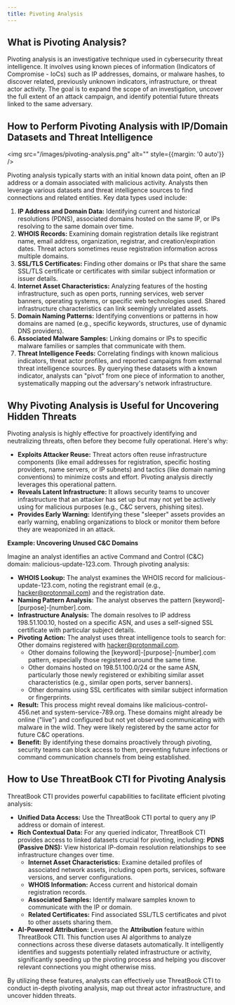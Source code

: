 ```yaml
---
title: Pivoting Analysis
---
```


## What is Pivoting Analysis?

Pivoting analysis is an investigative technique used in cybersecurity threat intelligence. It involves using known pieces of information (Indicators of Compromise - IoCs) such as IP addresses, domains, or malware hashes, to discover related, previously unknown indicators, infrastructure, or threat actor activity. The goal is to expand the scope of an investigation, uncover the full extent of an attack campaign, and identify potential future threats linked to the same adversary.

## How to Perform Pivoting Analysis with IP/Domain Datasets and Threat Intelligence

<img src="/images/pivoting-analysis.png" alt="" style={{margin: '0 auto'}} />

Pivoting analysis typically starts with an initial known data point, often an IP address or a domain associated with malicious activity. Analysts then leverage various datasets and threat intelligence sources to find connections and related entities. Key data types used include:
1. **IP Address and Domain Data:** Identifying current and historical resolutions (PDNS), associated domains hosted on the same IP, or IPs resolving to the same domain over time.
2. **WHOIS Records:** Examining domain registration details like registrant name, email address, organization, registrar, and creation/expiration dates. Threat actors sometimes reuse registration information across multiple domains.
3. **SSL/TLS Certificates:** Finding other domains or IPs that share the same SSL/TLS certificate or certificates with similar subject information or issuer details.
4. **Internet Asset Characteristics:** Analyzing features of the hosting infrastructure, such as open ports, running services, web server banners, operating systems, or specific web technologies used. Shared infrastructure characteristics can link seemingly unrelated assets.
5. **Domain Naming Patterns:** Identifying conventions or patterns in how domains are named (e.g., specific keywords, structures, use of dynamic DNS providers).
6. **Associated Malware Samples:** Linking domains or IPs to specific malware families or samples that communicate with them.
7. **Threat Intelligence Feeds:** Correlating findings with known malicious indicators, threat actor profiles, and reported campaigns from external threat intelligence sources.
By querying these datasets with a known indicator, analysts can "pivot" from one piece of information to another, systematically mapping out the adversary's network infrastructure.

## Why Pivoting Analysis is Useful for Uncovering Hidden Threats
Pivoting analysis is highly effective for proactively identifying and neutralizing threats, often before they become fully operational. Here's why:
- **Exploits Attacker Reuse:** Threat actors often reuse infrastructure components (like email addresses for registration, specific hosting providers, name servers, or IP subnets) and tactics (like domain naming conventions) to minimize costs and effort. Pivoting analysis directly leverages this operational pattern.
- **Reveals Latent Infrastructure:** It allows security teams to uncover infrastructure that an attacker has set up but may not yet be actively using for malicious purposes (e.g., C&C servers, phishing sites).
- **Provides Early Warning:** Identifying these "sleeper" assets provides an early warning, enabling organizations to block or monitor them before they are weaponized in an attack.

**Example: Uncovering Unused C&C Domains**

Imagine an analyst identifies an active Command and Control (C&C) domain: malicious-update-123.com. Through pivoting analysis:

- **WHOIS Lookup:** The analyst examines the WHOIS record for malicious-update-123.com, noting the registrant email (e.g., hacker@protonmail.com) and the registration date.
- **Naming Pattern Analysis:** The analyst observes the pattern [keyword]-[purpose]-[number].com.
- **Infrastructure Analysis:** The domain resolves to IP address 198.51.100.10, hosted on a specific ASN, and uses a self-signed SSL certificate with particular subject details.
- **Pivoting Action:** The analyst uses threat intelligence tools to search for: Other domains registered with hacker@protonmail.com.
  - Other domains following the [keyword]-[purpose]-[number].com pattern, especially those registered around the same time.
  - Other domains hosted on 198.51.100.0/24 or the same ASN, particularly those newly registered or exhibiting similar asset characteristics (e.g., similar open ports, server banners).
  - Other domains using SSL certificates with similar subject information or fingerprints.
- **Result:** This process might reveal domains like malicious-control-456.net and system-service-789.org. These domains might already be online ("live") and configured but not yet observed communicating with malware in the wild. They were likely registered by the same actor for future C&C operations.
- **Benefit:** By identifying these domains proactively through pivoting, security teams can block access to them, preventing future infections or command communication channels from being established.

## How to Use ThreatBook CTI for Pivoting Analysis

ThreatBook CTI provides powerful capabilities to facilitate efficient pivoting analysis:
- **Unified Data Access:** Use the ThreatBook CTI portal to query any IP address or domain of interest.
- **Rich Contextual Data:** For any queried indicator, ThreatBook CTI provides access to linked datasets crucial for pivoting, including: **PDNS (Passive DNS):** View historical IP-domain resolution relationships to see infrastructure changes over time.
  - **Internet Asset Characteristics:** Examine detailed profiles of associated network assets, including open ports, services, software versions, and server configurations.
  - **WHOIS Information:** Access current and historical domain registration records.
  - **Associated Samples:** Identify malware samples known to communicate with the IP or domain.
  - **Related Certificates:** Find associated SSL/TLS certificates and pivot to other assets sharing them.
- **AI-Powered Attribution:** Leverage the **Attribution** feature within ThreatBook CTI. This function uses AI algorithms to analyze connections across these diverse datasets automatically. It intelligently identifies and suggests potentially related infrastructure or activity, significantly speeding up the pivoting process and helping you discover relevant connections you might otherwise miss.

By utilizing these features, analysts can effectively use ThreatBook CTI to conduct in-depth pivoting analysis, map out threat actor infrastructure, and uncover hidden threats.
